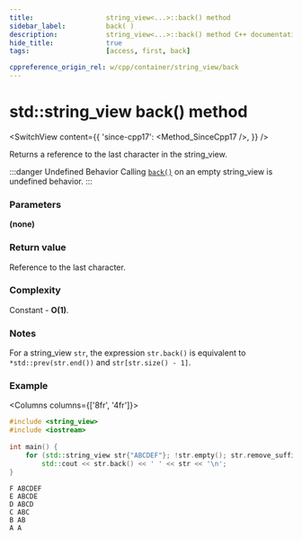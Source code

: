 ```yaml
---
title:					string_view<...>::back() method
sidebar_label:			back( )
description:			string_view<...>::back() method C++ documentation
hide_title:				true
tags:					[access, first, back]

cppreference_origin_rel: w/cpp/container/string_view/back
---
```



<!-- Terms -->

<!----------------- Codes ---------------------->

<!-- back() -->

# std::string_view back() method

<SwitchView content={{
	'since-cpp17': <Method_SinceCpp17 />,
}} />

Returns a <Tooltip title={Term_ContAlias_Reference}>reference</Tooltip> to the last character in the string_view.

:::danger Undefined Behavior
Calling [`back()`](#) on an empty string_view is <Tooltip title={Term_UndefinedBehaviour}>undefined behavior</Tooltip>.
:::

### Parameters

**(none)**

### Return value

Reference to the last character.

### Complexity

Constant - **O(1)**.

### Notes

For a string_view `str`, the expression `str.back()` is equivalent to `*std::prev(str.end())` and `str[str.size() - 1]`.

### Example

<Columns columns={['8fr', '4fr']}>
<div>

```cpp title='Main.cpp' showLineNumbers
#include <string_view>
#include <iostream>
 
int main() {
    for (std::string_view str{"ABCDEF"}; !str.empty(); str.remove_suffix(1))
        std::cout << str.back() << ' ' << str << '\n';
}
```

</div>
<div>

```plaintext title="Output"
F ABCDEF
E ABCDE
D ABCD
C ABC
B AB
A A
```

</div>
</Columns>
